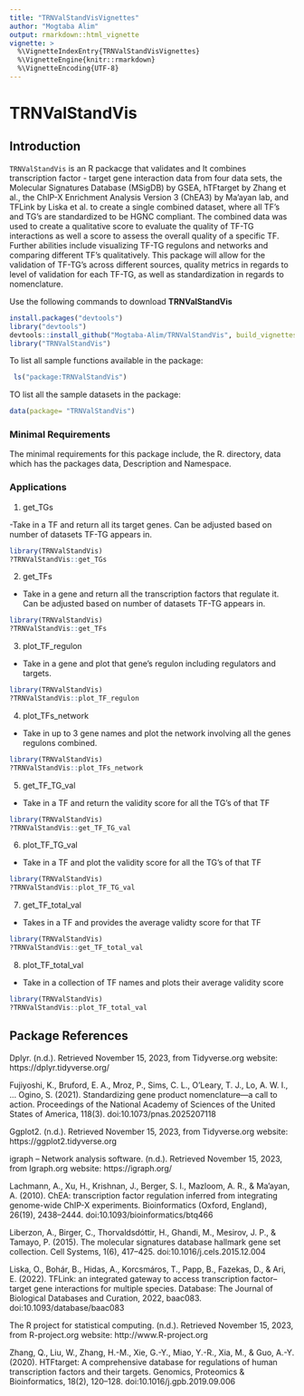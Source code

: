 ```yaml
---
title: "TRNValStandVisVignettes"
author: "Mogtaba Alim"
output: rmarkdown::html_vignette
vignette: >
  %\VignetteIndexEntry{TRNValStandVisVignettes}
  %\VignetteEngine{knitr::rmarkdown}
  %\VignetteEncoding{UTF-8}
---
```


# TRNValStandVis

## Introduction

`TRNValStandVis` is an R packacge that validates and 
It combines transcription factor - target gene interaction data from four data sets, 
the Molecular Signatures Database (MSigDB) by GSEA, hTFtarget by Zhang et al.,
the ChIP-X Enrichment Analysis Version 3 (ChEA3) by Ma'ayan lab, and TFLink by Liska et al. to 
create a single combined dataset, where all TF's and TG's are standardized to be HGNC compliant. 
The combined data was used to create a qualitative score to evaluate the quality of TF-TG interactions
as well a score to assess the overall quality of a specific TF. Further abilities include
visualizing TF-TG regulons and networks and comparing different TF's qualitatively. 
This package will allow for the validation of TF-TG's across different sources, 
quality metrics in regards to level of validation for each TF-TG, as well as 
standardization in regards to nomenclature.

Use the following commands to download **TRNValStandVis**

```r
install.packages("devtools")
library("devtools")
devtools::install_github("Mogtaba-Alim/TRNValStandVis", build_vignettes = TRUE)
library("TRNValStandVis")
```

To list all sample functions available in the package:

```r
 ls("package:TRNValStandVis")
 ```
 
 TO list all the sample datasets in the package:
 
 ```r
 data(package= "TRNValStandVis")
 ```
 
### Minimal Requirements
 
 The minimal requirements for this package include, the R. directory, data which has
 the packages data, Description and Namespace. 
 
### Applications 
 
 
1. get_TGs

-Take in a TF and return all its target genes. Can be adjusted based on number of datasets TF-TG appears in.

```r
library(TRNValStandVis)
?TRNValStandVis::get_TGs
```

2. get_TFs

- Take in a gene and return all the transcription factors that regulate it. Can be adjusted based on number of datasets TF-TG appears in.

```r
library(TRNValStandVis)
?TRNValStandVis::get_TFs
```

3. plot_TF_regulon

- Take in a gene and plot that gene’s regulon including regulators and targets.

```r
library(TRNValStandVis)
?TRNValStandVis::plot_TF_regulon
```

4. plot_TFs_network

- Take in up to 3 gene names and plot the network involving all the genes regulons combined.

```r
library(TRNValStandVis)
?TRNValStandVis::plot_TFs_network
```

5. get_TF_TG_val

- Take in a TF and return the validity score for all the TG’s of that TF

```r
library(TRNValStandVis)
?TRNValStandVis::get_TF_TG_val
```

6. plot_TF_TG_val

- Take in a TF and plot the validity score for all the TG’s of that TF

```r
library(TRNValStandVis)
?TRNValStandVis::plot_TF_TG_val
```

7. get_TF_total_val

- Takes in a TF and provides the average validty score for that TF

```r
library(TRNValStandVis)
?TRNValStandVis::get_TF_total_val
```

8. plot_TF_total_val

- Take in a collection of TF names and plots their average validity score

```r
library(TRNValStandVis)
?TRNValStandVis::plot_TF_total_val
```

## Package References

Dplyr. (n.d.). Retrieved November 15, 2023, from Tidyverse.org website: https://dplyr.tidyverse.org/

Fujiyoshi, K., Bruford, E. A., Mroz, P., Sims, C. L., O’Leary, T. J., Lo, A. W. I., … Ogino, S. (2021). Standardizing gene product nomenclature—a call to action. Proceedings of the National Academy of Sciences of the United States of America, 118(3). doi:10.1073/pnas.2025207118

Ggplot2. (n.d.). Retrieved November 15, 2023, from Tidyverse.org website: https://ggplot2.tidyverse.org

igraph – Network analysis software. (n.d.). Retrieved November 15, 2023, from Igraph.org website: https://igraph.org/

Lachmann, A., Xu, H., Krishnan, J., Berger, S. I., Mazloom, A. R., & Ma’ayan, A. (2010). ChEA: transcription factor regulation inferred from integrating genome-wide ChIP-X experiments. Bioinformatics (Oxford, England), 26(19), 2438–2444. doi:10.1093/bioinformatics/btq466

Liberzon, A., Birger, C., Thorvaldsdóttir, H., Ghandi, M., Mesirov, J. P., & Tamayo, P. (2015). The molecular signatures database hallmark gene set collection. Cell Systems, 1(6), 417–425. doi:10.1016/j.cels.2015.12.004

Liska, O., Bohár, B., Hidas, A., Korcsmáros, T., Papp, B., Fazekas, D., & Ari, E. (2022). TFLink: an integrated gateway to access transcription factor–target gene interactions for multiple species. Database: The Journal of Biological Databases and Curation, 2022, baac083. doi:10.1093/database/baac083

The R project for statistical computing. (n.d.). Retrieved November 15, 2023, from R-project.org website: http://www.R-project.org

Zhang, Q., Liu, W., Zhang, H.-M., Xie, G.-Y., Miao, Y.-R., Xia, M., & Guo, A.-Y. (2020). HTFtarget: A comprehensive database for regulations of human transcription factors and their targets. Genomics, Proteomics & Bioinformatics, 18(2), 120–128. doi:10.1016/j.gpb.2019.09.006



